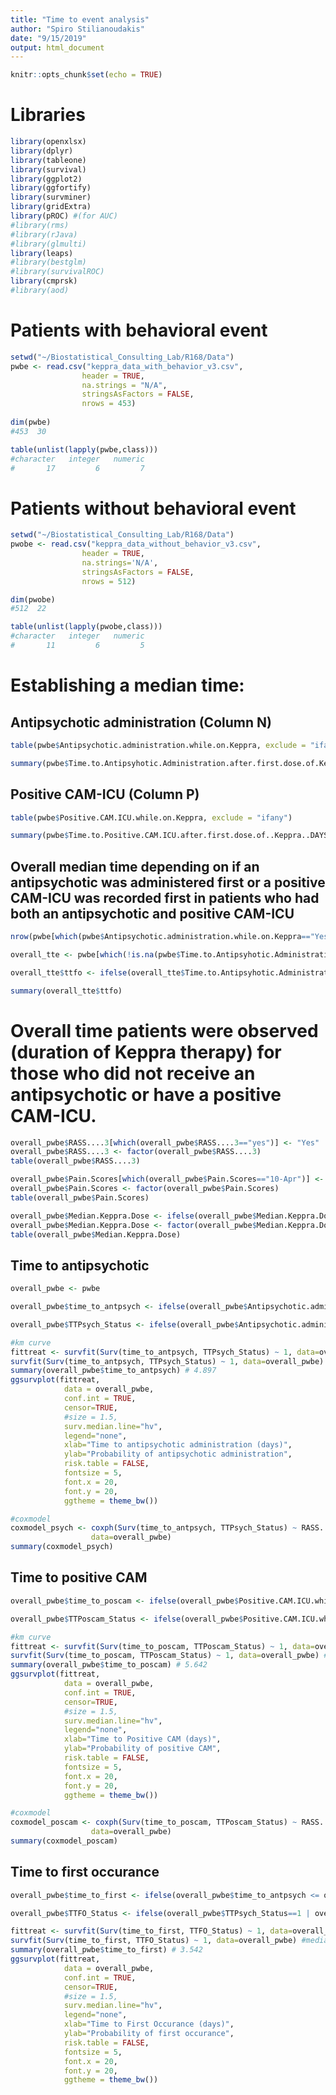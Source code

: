```yaml
---
title: "Time to event analysis"
author: "Spiro Stilianoudakis"
date: "9/15/2019"
output: html_document
---
```


```r
knitr::opts_chunk$set(echo = TRUE)
```

# Libraries

```r
library(openxlsx)
library(dplyr)
library(tableone)
library(survival)
library(ggplot2)
library(ggfortify)
library(survminer)
library(gridExtra)
library(pROC) #(for AUC)
#library(rms)
#library(rJava)
#library(glmulti)
library(leaps)
#library(bestglm)
#library(survivalROC)
library(cmprsk)
#library(aod)
```

# Patients with behavioral event

```r
setwd("~/Biostatistical_Consulting_Lab/R168/Data")
pwbe <- read.csv("keppra_data_with_behavior_v3.csv", 
                header = TRUE,
                na.strings = "N/A",
                stringsAsFactors = FALSE,
                nrows = 453)
 
dim(pwbe)
#453  30

table(unlist(lapply(pwbe,class)))
#character   integer   numeric 
#       17         6         7 
```

# Patients without behavioral event

```r
setwd("~/Biostatistical_Consulting_Lab/R168/Data")
pwobe <- read.csv("keppra_data_without_behavior_v3.csv", 
                header = TRUE,
                na.strings='N/A',
                stringsAsFactors = FALSE,
                nrows = 512)

dim(pwobe)
#512  22

table(unlist(lapply(pwobe,class)))
#character   integer   numeric 
#       11         6         5 
```

# Establishing a median time:

## Antipsychotic administration (Column N) 

```r
table(pwbe$Antipsychotic.administration.while.on.Keppra, exclude = "ifany")

summary(pwbe$Time.to.Antipsyhotic.Administration.after.first.dose.of.Keppra..DAYS.)
```


## Positive CAM-ICU (Column P) 

```r
table(pwbe$Positive.CAM.ICU.while.on.Keppra, exclude = "ifany")

summary(pwbe$Time.to.Positive.CAM.ICU.after.first.dose.of..Keppra..DAYS.)
```


## Overall median time depending on if an antipsychotic was administered first or a positive CAM-ICU was recorded first in patients who had both an antipsychotic and positive CAM-ICU

```r
nrow(pwbe[which(pwbe$Antipsychotic.administration.while.on.Keppra=="Yes" & pwbe$Positive.CAM.ICU.while.on.Keppra=="Yes"),])

overall_tte <- pwbe[which(!is.na(pwbe$Time.to.Antipsyhotic.Administration.after.first.dose.of.Keppra..DAYS.) & !is.na(pwbe$Time.to.Positive.CAM.ICU.after.first.dose.of..Keppra..DAYS.)),]

overall_tte$ttfo <- ifelse(overall_tte$Time.to.Antipsyhotic.Administration.after.first.dose.of.Keppra..DAYS. <= overall_tte$Time.to.Positive.CAM.ICU.after.first.dose.of..Keppra..DAYS., overall_tte$Time.to.Antipsyhotic.Administration.after.first.dose.of.Keppra..DAYS., overall_tte$Time.to.Positive.CAM.ICU.after.first.dose.of..Keppra..DAYS.)

summary(overall_tte$ttfo)
```

# Overall time patients were observed (duration of Keppra therapy) for those who did not receive an antipsychotic or have a positive CAM-ICU. 

```r
overall_pwbe$RASS....3[which(overall_pwbe$RASS....3=="yes")] <- "Yes"
overall_pwbe$RASS....3 <- factor(overall_pwbe$RASS....3)
table(overall_pwbe$RASS....3)

overall_pwbe$Pain.Scores[which(overall_pwbe$Pain.Scores=="10-Apr")] <- "4-10"
overall_pwbe$Pain.Scores <- factor(overall_pwbe$Pain.Scores)
table(overall_pwbe$Pain.Scores)

overall_pwbe$Median.Keppra.Dose <- ifelse(overall_pwbe$Median.Keppra.Dose %in% c("250", "500"), "<=500 mg", ">500 mg")
overall_pwbe$Median.Keppra.Dose <- factor(overall_pwbe$Median.Keppra.Dose, levels = c("<=500 mg", ">500 mg"))
table(overall_pwbe$Median.Keppra.Dose)

```


## Time to antipsychotic

```r
overall_pwbe <- pwbe

overall_pwbe$time_to_antpsych <- ifelse(overall_pwbe$Antipsychotic.administration.while.on.Keppra=="Yes", overall_pwbe$Time.to.Antipsyhotic.Administration.after.first.dose.of.Keppra..DAYS., overall_pwbe$Keppra.Duration..Days.)

overall_pwbe$TTPsych_Status <- ifelse(overall_pwbe$Antipsychotic.administration.while.on.Keppra=="Yes", 1, 0)

#km curve
fittreat <- survfit(Surv(time_to_antpsych, TTPsych_Status) ~ 1, data=overall_pwbe)
survfit(Surv(time_to_antpsych, TTPsych_Status) ~ 1, data=overall_pwbe) #median=11.74
summary(overall_pwbe$time_to_antpsych) # 4.897
ggsurvplot(fittreat, 
            data = overall_pwbe, 
            conf.int = TRUE, 
            censor=TRUE, 
            #size = 1.5,
            surv.median.line="hv",
            legend="none",
            xlab="Time to antipsychotic administration (days)",
            ylab="Probability of antipsychotic administration",
            risk.table = FALSE,
            fontsize = 5,
            font.x = 20,
            font.y = 20,
            ggtheme = theme_bw())

#coxmodel
coxmodel_psych <- coxph(Surv(time_to_antpsych, TTPsych_Status) ~ RASS....3 + Received.Benzo + Pain.Scores + Received.IV.opioid + Concurrent.AED + Median.Keppra.Dose, 
                  data=overall_pwbe)
summary(coxmodel_psych)
```

## Time to positive CAM

```r
overall_pwbe$time_to_poscam <- ifelse(overall_pwbe$Positive.CAM.ICU.while.on.Keppra=="Yes", overall_pwbe$Time.to.Positive.CAM.ICU.after.first.dose.of..Keppra..DAYS., overall_pwbe$Keppra.Duration..Days.)

overall_pwbe$TTPoscam_Status <- ifelse(overall_pwbe$Positive.CAM.ICU.while.on.Keppra=="Yes", 1, 0)

#km curve
fittreat <- survfit(Surv(time_to_poscam, TTPoscam_Status) ~ 1, data=overall_pwbe)
survfit(Surv(time_to_poscam, TTPoscam_Status) ~ 1, data=overall_pwbe) #median=NA
summary(overall_pwbe$time_to_poscam) # 5.642
ggsurvplot(fittreat, 
            data = overall_pwbe, 
            conf.int = TRUE, 
            censor=TRUE, 
            #size = 1.5,
            surv.median.line="hv",
            legend="none",
            xlab="Time to Positive CAM (days)",
            ylab="Probability of positive CAM",
            risk.table = FALSE,
            fontsize = 5,
            font.x = 20,
            font.y = 20,
            ggtheme = theme_bw())

#coxmodel
coxmodel_poscam <- coxph(Surv(time_to_poscam, TTPoscam_Status) ~ RASS....3 + Received.Benzo + Pain.Scores + Received.IV.opioid + Concurrent.AED + Median.Keppra.Dose, 
                  data=overall_pwbe)
summary(coxmodel_poscam)
```


## Time to first occurance

```r
overall_pwbe$time_to_first <- ifelse(overall_pwbe$time_to_antpsych <= overall_pwbe$time_to_poscam, overall_pwbe$time_to_antpsych, overall_pwbe$time_to_poscam)

overall_pwbe$TTFO_Status <- ifelse(overall_pwbe$TTPsych_Status==1 | overall_pwbe$TTPoscam_Status==1, 1, 0)

fittreat <- survfit(Surv(time_to_first, TTFO_Status) ~ 1, data=overall_pwbe)
survfit(Surv(time_to_first, TTFO_Status) ~ 1, data=overall_pwbe) #median=5.33
summary(overall_pwbe$time_to_first) # 3.542
ggsurvplot(fittreat, 
            data = overall_pwbe, 
            conf.int = TRUE, 
            censor=TRUE, 
            #size = 1.5,
            surv.median.line="hv",
            legend="none",
            xlab="Time to First Occurance (days)",
            ylab="Probability of first occurance",
            risk.table = FALSE,
            fontsize = 5,
            font.x = 20,
            font.y = 20,
            ggtheme = theme_bw())
```







